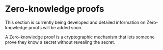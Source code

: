 
# Zero-knowledge proofs

<Callout type="caution">
  This section is currently being developed and detailed information on
  Zero-knowledge proofs will be added soon.
</Callout>

A Zero-knowledge proof is a cryptographic mechanism that lets someone prove they know a secret without revealing the secret.
